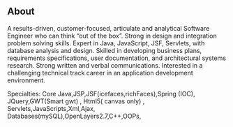 ## About
A results-driven, customer-focused, articulate and analytical Software Engineer who can think “out of the box”. Strong in
design and integration problem solving skills. Expert in Java, JavaScript, JSF, Servlets, with database analysis and design.
Skilled in developing business plans, requirements specifications, user documentation, and architectural systems research.
Strong written and verbal communications. Interested in a challenging technical track career in an application development
environment.

Specialties: Core Java,JSP,JSF(icefaces,richFaces),Spring (IOC), JQuery,GWT(Smart gwt) , Html5( canvas only) , Servlets,JavaScripts,Xml,Ajax,
Databases(mySQL),OpenLayers2.7,C++,OOPs,